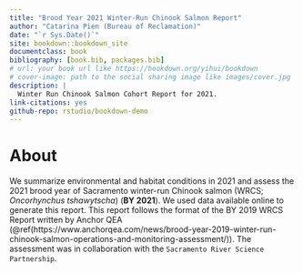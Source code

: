 ```yaml
--- 
title: "Brood Year 2021 Winter-Run Chinook Salmon Report"
author: "Catarina Pien (Bureau of Reclamation)"
date: "`r Sys.Date()`"
site: bookdown::bookdown_site
documentclass: book
bibliography: [book.bib, packages.bib]
# url: your book url like https://bookdown.org/yihui/bookdown
# cover-image: path to the social sharing image like images/cover.jpg
description: |
  Winter Run Chinook Salmon Cohort Report for 2021.
link-citations: yes
github-repo: rstudio/bookdown-demo
---
```


# About

We summarize environmental and habitat conditions in 2021 and assess the 2021 brood year of Sacramento winter-run Chinook salmon (WRCS; _Oncorhynchus tshawytscha_) (**BY 2021**). We used data available online to generate this report. This report follows the format of the BY 2019 WRCS Report written by Anchor QEA (\@ref(https://www.anchorqea.com/news/brood-year-2019-winter-run-chinook-salmon-operations-and-monitoring-assessment/)). The assessment was in collaboration with the `Sacramento River Science Partnership`.

